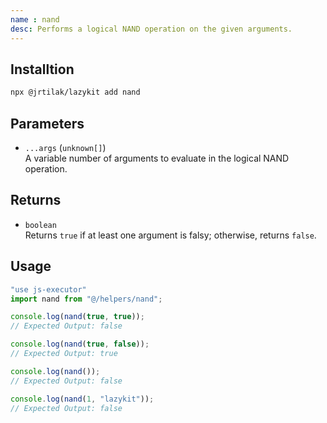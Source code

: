 ```yaml
---
name : nand
desc: Performs a logical NAND operation on the given arguments.
---
```



<CodePreview methodName="nand"/>

## Installtion

```bash
npx @jrtilak/lazykit add nand
```

## Parameters

- `...args` (`unknown[]`)  
  A variable number of arguments to evaluate in the logical NAND operation.

## Returns

- `boolean`  
  Returns `true` if at least one argument is falsy; otherwise, returns `false`.


## Usage
```javascript
"use js-executor"
import nand from "@/helpers/nand";

console.log(nand(true, true));
// Expected Output: false

console.log(nand(true, false));
// Expected Output: true

console.log(nand());
// Expected Output: false

console.log(nand(1, "lazykit"));
// Expected Output: false
```